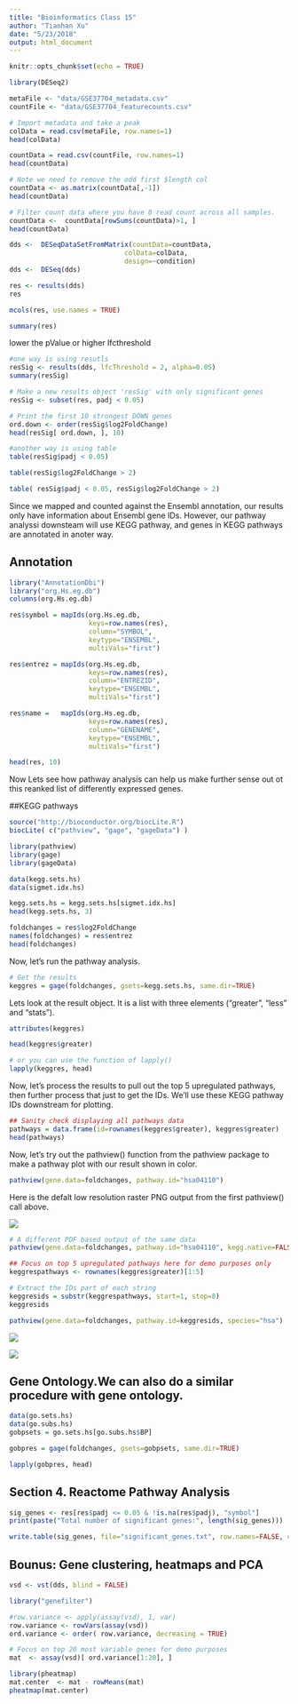 ```yaml
---
title: "Bioinformatics Class 15"
author: "Tianhan Xu"
date: "5/23/2018"
output: html_document
---
```


```r
knitr::opts_chunk$set(echo = TRUE)
```

```r
library(DESeq2)
```

```r
metaFile <- "data/GSE37704_metadata.csv"
countFile <- "data/GSE37704_featurecounts.csv"
```

```r
# Import metadata and take a peak
colData = read.csv(metaFile, row.names=1)
head(colData)
```

```r
countData = read.csv(countFile, row.names=1)
head(countData)
```

```r
# Note we need to remove the odd first $length col
countData <- as.matrix(countData[,-1])
head(countData)
```

```r
# Filter count data where you have 0 read count across all samples.
countData <-  countData[rowSums(countData)>1, ]
head(countData)
```

```r
dds <-  DESeqDataSetFromMatrix(countData=countData,
                             colData=colData,
                             design=~condition)
dds <-  DESeq(dds)
```

```r
res <- results(dds)
res
```

```r
mcols(res, use.names = TRUE)
```

```r
summary(res)
```



lower the pValue or higher lfcthreshold

```r
#one way is using resutls
resSig <- results(dds, lfcThreshold = 2, alpha=0.05)
summary(resSig)
```

```r
# Make a new results object 'resSig' with only significant genes
resSig <- subset(res, padj < 0.05)

# Print the first 10 strongest DOWN genes
ord.down <- order(resSig$log2FoldChange)
head(resSig[ ord.down, ], 10)
```

```r
#another way is using table
table(resSig$padj < 0.05)
```

```r
table(resSig$log2FoldChange > 2)
```

```r
table( resSig$padj < 0.05, resSig$log2FoldChange > 2)
```

Since we mapped and counted against the Ensembl annotation, our results only have information about Ensembl gene IDs. However, our pathway analyssi downsteam will use KEGG pathway, and genes in KEGG pathways are annotated in anoter way.

## Annotation

```r
library("AnnotationDbi")
library("org.Hs.eg.db")
columns(org.Hs.eg.db)
```

```r
res$symbol = mapIds(org.Hs.eg.db,
                    keys=row.names(res), 
                    column="SYMBOL",
                    keytype="ENSEMBL",
                    multiVals="first")

res$entrez = mapIds(org.Hs.eg.db,
                    keys=row.names(res), 
                    column="ENTREZID",
                    keytype="ENSEMBL",
                    multiVals="first")

res$name =   mapIds(org.Hs.eg.db,
                    keys=row.names(res), 
                    column="GENENAME",
                    keytype="ENSEMBL",
                    multiVals="first")

head(res, 10)
```



Now Lets see how pathway analysis can help us make further sense out ot this reanked list of differently expressed genes.

##KEGG pathways

```r
source("http://bioconductor.org/biocLite.R")
biocLite( c("pathview", "gage", "gageData") )
```


```r
library(pathview)
library(gage)
library(gageData)

data(kegg.sets.hs)
data(sigmet.idx.hs)

kegg.sets.hs = kegg.sets.hs[sigmet.idx.hs]
head(kegg.sets.hs, 3)
```

```r
foldchanges = res$log2FoldChange
names(foldchanges) = res$entrez
head(foldchanges)
```

Now, let’s run the pathway analysis. 
```r
# Get the results
keggres = gage(foldchanges, gsets=kegg.sets.hs, same.dir=TRUE)
```

Lets look at the result object. It is a list with three elements (“greater”, “less” and “stats”).
```r
attributes(keggres)
```

```r
head(keggres$greater)
```


```r
# or you can use the function of lapply()
lapply(keggres, head)
```

Now, let’s process the results to pull out the top 5 upregulated pathways, then further process that just to get the IDs. We’ll use these KEGG pathway IDs downstream for plotting.


```r
## Sanity check displaying all pathways data
pathways = data.frame(id=rownames(keggres$greater), keggres$greater)
head(pathways)
```

Now, let’s try out the pathview() function from the pathview package to make a pathway plot with our result shown in color. 

```r
pathview(gene.data=foldchanges, pathway.id="hsa04110")
```



Here is the defalt low resolution raster PNG output from the first pathview() call above.

![](hsa04110.pathview.png)
```r
# A different PDF based output of the same data
pathview(gene.data=foldchanges, pathway.id="hsa04110", kegg.native=FALSE)
```

```r
## Focus on top 5 upregulated pathways here for demo purposes only
keggrespathways <- rownames(keggres$greater)[1:5]

# Extract the IDs part of each string
keggresids = substr(keggrespathways, start=1, stop=8)
keggresids
```

```r
pathview(gene.data=foldchanges, pathway.id=keggresids, species="hsa")
```
![](hsa00140.pathview.png)

![](hsa00140.png)

## Gene Ontology.We can also do a similar procedure with gene ontology. 
```r
data(go.sets.hs)
data(go.subs.hs)
gobpsets = go.sets.hs[go.subs.hs$BP]

gobpres = gage(foldchanges, gsets=gobpsets, same.dir=TRUE)

lapply(gobpres, head)

```


## Section 4. Reactome Pathway Analysis
```r
sig_genes <- res[res$padj <= 0.05 & !is.na(res$padj), "symbol"]
print(paste("Total number of significant genes:", length(sig_genes)))
```

```r
write.table(sig_genes, file="significant_genes.txt", row.names=FALSE, col.names=FALSE, quote=FALSE)
```

## Bounus: Gene clustering, heatmaps and PCA


```r
vsd <- vst(dds, blind = FALSE)
```

```r
library("genefilter")

#row.variance <- apply(assay(vsd), 1, var)
row.variance <- rowVars(assay(vsd))
ord.variance <- order( row.variance, decreasing = TRUE) 

# Focus on top 20 most variable genes for demo purposes
mat  <- assay(vsd)[ ord.variance[1:20], ]
```

```r
library(pheatmap)
mat.center  <- mat - rowMeans(mat)
pheatmap(mat.center)
```















